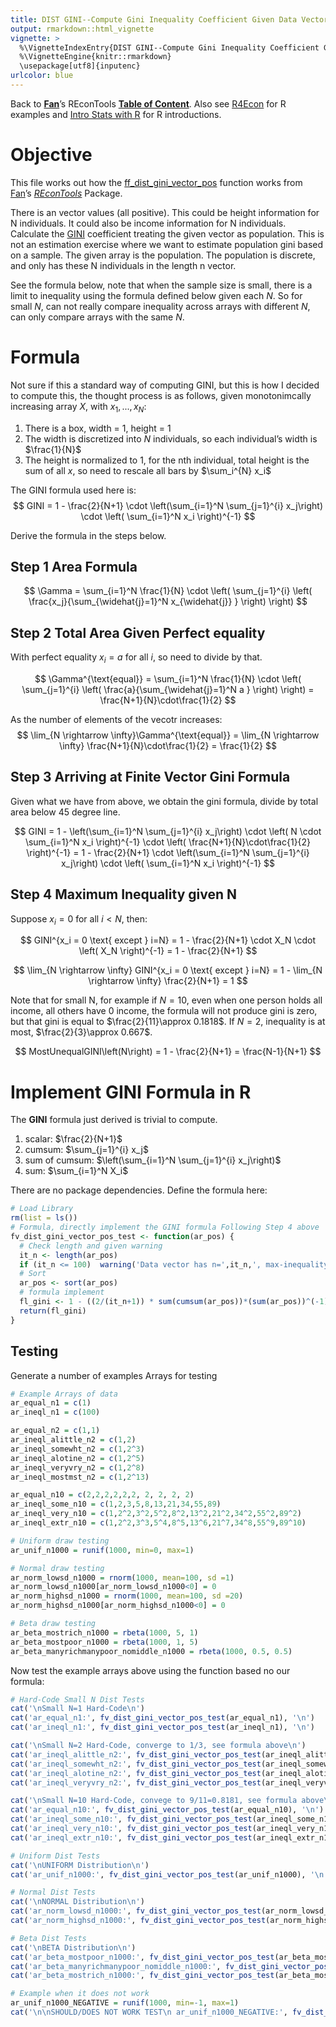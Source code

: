 ```yaml
---
title: DIST GINI--Compute Gini Inequality Coefficient Given Data Vector (One Variable)
output: rmarkdown::html_vignette
vignette: >
  %\VignetteIndexEntry{DIST GINI--Compute Gini Inequality Coefficient Given Sample (One Variable)}
  %\VignetteEngine{knitr::rmarkdown}
  \usepackage[utf8]{inputenc}
urlcolor: blue
---
```


Back to **[Fan](https://fanwangecon.github.io/)**'s REconTools **[Table of Content](https://fanwangecon.github.io/REconTools/)**. Also see [R4Econ](https://fanwangecon.github.io/R4Econ/) for R examples and [Intro Stats with R](https://fanwangecon.github.io/Stat4Econ/) for R introductions.

# Objective

This file works out how the [ff_dist_gini_vector_pos](https://fanwangecon.github.io/REconTools/reference/ff_dist_gini_vector_pos.html) function works from [Fan](https://fanwangecon.github.io/)'s *[REconTools](https://fanwangecon.github.io/REconTools/)* Package.

There is an vector values (all positive). This could be height information for N individuals. It could also be income information for N individuals. Calculate the [GINI](https://en.wikipedia.org/wiki/Gini_coefficient) coefficient treating the given vector as population. This is not an estimation exercise where we want to estimate population gini based on a sample. The given array is the population. The population is discrete, and only has these N individuals in the length n vector.

See the formula below, note that when the sample size is small, there is a limit to inequality using the formula defined below given each $N$. So for small $N$, can not really compare inequality across arrays with different $N$, can only compare arrays with the same $N$.

# Formula

Not sure if this a standard way of computing GINI, but this is how I decided to compute this, the thought process is as follows, given monotonimcally increasing array $X$, with $x_1,...,x_N$:

1. There is a box, width = 1, height = 1
2. The width is discretized into $N$ individuals, so each individual's width is $\frac{1}{N}$
3. The height is normalized to 1, for the nth individual, total height is the sum of all $x$, so need to rescale all bars by $\sum_i^{N} x_i$

The GINI formula used here is:
$$
 GINI =
  1 - \frac{2}{N+1}
  \cdot
  \left(\sum_{i=1}^N \sum_{j=1}^{i} x_j\right)
  \cdot
  \left(
    \sum_{i=1}^N x_i
  \right)^{-1}
$$

Derive the formula in the steps below.

## Step 1 Area Formula

$$
 \Gamma = \sum_{i=1}^N \frac{1}{N} \cdot \left(
     \sum_{j=1}^{i} \left(
      \frac{x_j}{\sum_{\widehat{j}=1}^N x_{\widehat{j}} }
      \right)
  \right)
$$

## Step 2 Total Area Given Perfect equality

With perfect equality $x_i=a$ for all $i$, so need to divide by that.

$$
 \Gamma^{\text{equal}} = \sum_{i=1}^N \frac{1}{N} \cdot \left(
     \sum_{j=1}^{i} \left(
      \frac{a}{\sum_{\widehat{j}=1}^N a }
      \right)
  \right)
  = \frac{N+1}{N}\cdot\frac{1}{2}
$$

As the number of elements of the vecotr increases:
$$
 \lim_{N \rightarrow \infty}\Gamma^{\text{equal}}
  = \lim_{N \rightarrow \infty} \frac{N+1}{N}\cdot\frac{1}{2}
  = \frac{1}{2}
$$

## Step 3 Arriving at Finite Vector Gini Formula

Given what we have from above, we obtain the gini formula, divide by total area below 45 degree line.

$$
 GINI =
  1 -
  \left(\sum_{i=1}^N \sum_{j=1}^{i} x_j\right)
  \cdot
  \left(
    N \cdot \sum_{i=1}^N x_i
  \right)^{-1}
  \cdot
  \left( \frac{N+1}{N}\cdot\frac{1}{2} \right)^{-1}
  =
  1 - \frac{2}{N+1}
  \cdot
  \left(\sum_{i=1}^N \sum_{j=1}^{i} x_j\right)
  \cdot
  \left(
    \sum_{i=1}^N x_i
  \right)^{-1}
$$

## Step 4 Maximum Inequality given N

Suppose $x_i=0$ for all $i<N$, then:

$$
 GINI^{x_i = 0 \text{ except } i=N}
 =
  1 - \frac{2}{N+1}
  \cdot
  X_N
  \cdot
  \left(
    X_N
  \right)^{-1}
 =
 1 - \frac{2}{N+1}
$$

$$
 \lim_{N \rightarrow \infty} GINI^{x_i = 0 \text{ except } i=N}
 =
 1 -
 \lim_{N \rightarrow \infty}
 \frac{2}{N+1}
 = 1
$$

Note that for small N, for example if $N=10$, even when one person holds all income, all others have 0 income, the formula will not produce gini is zero, but that gini is equal to $\frac{2}{11}\approx 0.1818$. If $N=2$, inequality is at most, $\frac{2}{3}\approx 0.667$.

$$
 MostUnequalGINI\left(N\right) = 1 - \frac{2}{N+1} = \frac{N-1}{N+1}
$$

# Implement GINI Formula in R

The **GINI** formula just derived is trivial to compute.

1. scalar: $\frac{2}{N+1}$
2. cumsum: $\sum_{j=1}^{i} x_j$
3. sum of cumsum: $\left(\sum_{i=1}^N \sum_{j=1}^{i} x_j\right)$
3. sum: $\sum_{i=1}^N X_i$

There are no package dependencies. Define the formula here:

```r
# Load Library
rm(list = ls())
# Formula, directly implement the GINI formula Following Step 4 above
fv_dist_gini_vector_pos_test <- function(ar_pos) {
  # Check length and given warning
  it_n <- length(ar_pos)
  if (it_n <= 100)  warning('Data vector has n=',it_n,', max-inequality/max-gini=',(it_n-1)/(it_n + 1))
  # Sort
  ar_pos <- sort(ar_pos)
  # formula implement
  fl_gini <- 1 - ((2/(it_n+1)) * sum(cumsum(ar_pos))*(sum(ar_pos))^(-1))
  return(fl_gini)
}
```

## Testing

Generate a number of examples Arrays for testing

```r
# Example Arrays of data
ar_equal_n1 = c(1)
ar_ineql_n1 = c(100)

ar_equal_n2 = c(1,1)
ar_ineql_alittle_n2 = c(1,2)
ar_ineql_somewht_n2 = c(1,2^3)
ar_ineql_alotine_n2 = c(1,2^5)
ar_ineql_veryvry_n2 = c(1,2^8)
ar_ineql_mostmst_n2 = c(1,2^13)

ar_equal_n10 = c(2,2,2,2,2,2, 2, 2, 2, 2)
ar_ineql_some_n10 = c(1,2,3,5,8,13,21,34,55,89)
ar_ineql_very_n10 = c(1,2^2,3^2,5^2,8^2,13^2,21^2,34^2,55^2,89^2)
ar_ineql_extr_n10 = c(1,2^2,3^3,5^4,8^5,13^6,21^7,34^8,55^9,89^10)

# Uniform draw testing
ar_unif_n1000 = runif(1000, min=0, max=1)

# Normal draw testing
ar_norm_lowsd_n1000 = rnorm(1000, mean=100, sd =1)
ar_norm_lowsd_n1000[ar_norm_lowsd_n1000<0] = 0
ar_norm_highsd_n1000 = rnorm(1000, mean=100, sd =20)
ar_norm_highsd_n1000[ar_norm_highsd_n1000<0] = 0

# Beta draw testing
ar_beta_mostrich_n1000 = rbeta(1000, 5, 1)
ar_beta_mostpoor_n1000 = rbeta(1000, 1, 5)
ar_beta_manyrichmanypoor_nomiddle_n1000 = rbeta(1000, 0.5, 0.5)
```

Now test the example arrays above using the function based no our formula:

```r
# Hard-Code Small N Dist Tests
cat('\nSmall N=1 Hard-Code\n')
cat('ar_equal_n1:', fv_dist_gini_vector_pos_test(ar_equal_n1), '\n')
cat('ar_ineql_n1:', fv_dist_gini_vector_pos_test(ar_ineql_n1), '\n')

cat('\nSmall N=2 Hard-Code, converge to 1/3, see formula above\n')
cat('ar_ineql_alittle_n2:', fv_dist_gini_vector_pos_test(ar_ineql_alittle_n2), '\n')
cat('ar_ineql_somewht_n2:', fv_dist_gini_vector_pos_test(ar_ineql_somewht_n2), '\n')
cat('ar_ineql_alotine_n2:', fv_dist_gini_vector_pos_test(ar_ineql_alotine_n2), '\n')
cat('ar_ineql_veryvry_n2:', fv_dist_gini_vector_pos_test(ar_ineql_veryvry_n2), '\n')

cat('\nSmall N=10 Hard-Code, convege to 9/11=0.8181, see formula above\n')
cat('ar_equal_n10:', fv_dist_gini_vector_pos_test(ar_equal_n10), '\n')
cat('ar_ineql_some_n10:', fv_dist_gini_vector_pos_test(ar_ineql_some_n10), '\n')
cat('ar_ineql_very_n10:', fv_dist_gini_vector_pos_test(ar_ineql_very_n10), '\n')
cat('ar_ineql_extr_n10:', fv_dist_gini_vector_pos_test(ar_ineql_extr_n10), '\n')

# Uniform Dist Tests
cat('\nUNIFORM Distribution\n')
cat('ar_unif_n1000:', fv_dist_gini_vector_pos_test(ar_unif_n1000), '\n')

# Normal Dist Tests
cat('\nNORMAL Distribution\n')
cat('ar_norm_lowsd_n1000:', fv_dist_gini_vector_pos_test(ar_norm_lowsd_n1000), '\n')
cat('ar_norm_highsd_n1000:', fv_dist_gini_vector_pos_test(ar_norm_highsd_n1000), '\n')

# Beta Dist Tests
cat('\nBETA Distribution\n')
cat('ar_beta_mostpoor_n1000:', fv_dist_gini_vector_pos_test(ar_beta_mostpoor_n1000), '\n')
cat('ar_beta_manyrichmanypoor_nomiddle_n1000:', fv_dist_gini_vector_pos_test(ar_beta_manyrichmanypoor_nomiddle_n1000), '\n')
cat('ar_beta_mostrich_n1000:', fv_dist_gini_vector_pos_test(ar_beta_mostrich_n1000), '\n')

# Example when it does not work
ar_unif_n1000_NEGATIVE = runif(1000, min=-1, max=1)
cat('\n\nSHOULD/DOES NOT WORK TEST\n ar_unif_n1000_NEGATIVE:', fv_dist_gini_vector_pos_test(ar_unif_n1000_NEGATIVE), '\n')
```
